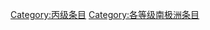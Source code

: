 {{catmore1|[[Wikipedia:南极洲专题|Wikipedia:南极洲专题]]}}
{{Articles by Quality| topic=南极洲|project=南极洲|format=TOC}}
{{Wikipedia category}}
{{emptycat}}
[[Category:丙级条目|Category:丙级条目]]
[[Category:各等级南极洲条目|Category:各等级南极洲条目]]